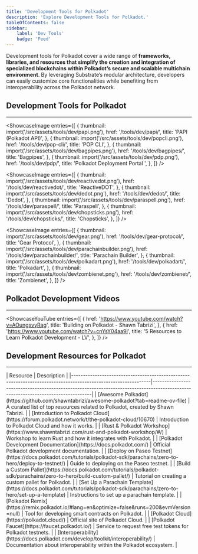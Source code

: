```yaml
---
title: 'Development Tools for Polkadot'
description: 'Explore Development Tools for Polkadot.'
tableOfContents: false
sidebar: 
    label: 'Dev Tools'
    badge: 'Feed'
---
```



Development tools for Polkadot cover a wide range of **frameworks, libraries, and resources that simplify the creation and integration of specialized blockchains within Polkadot’s secure and scalable multichain environment**. By leveraging Substrate’s modular architecture, developers can easily customize core functionalities while benefiting from interoperability across the Polkadot network.

## Development Tools for Polkadot
----------------
<ShowcaseImage
  entries={[
    {
      thumbnail: import('/src/assets/tools/dev/papi.png'),
      href: '/tools/dev/papi/',
      title: 'PAPI (Polkadot API)',
    },
    {
      thumbnail: import('/src/assets/tools/dev/popcli.png'),
      href: '/tools/dev/pop-cli/',
      title: 'POP CLI',
    },
    {
      thumbnail: import('/src/assets/tools/dev/bagpipes.png'),
      href: '/tools/dev/bagpipes/',
      title: 'Bagpipes',
    },
    {
      thumbnail: import('/src/assets/tools/dev/pdp.png'),
      href: '/tools/dev/pdp/',
      title: 'Polkadot Deployment Portal ',
    },
  ]}
/>

<ShowcaseImage
  entries={[
    {
      thumbnail: import('/src/assets/tools/dev/reactivedot.png'),
      href: '/tools/dev/reactivedot/',
      title: 'ReactiveDOT',
    },
    {
      thumbnail: import('/src/assets/tools/dev/dedot.png'),
      href: '/tools/dev/dedot/',
      title: 'Dedot',
    },
    {
      thumbnail: import('/src/assets/tools/dev/paraspell.png'),
      href: '/tools/dev/paraspell/',
      title: 'Paraspell',
    },
        {
      thumbnail: import('/src/assets/tools/dev/chopsticks.png'),
      href: '/tools/dev/chopsticks/',
      title: 'Chopsticks',
    },
  ]}
/>

<ShowcaseImage
  entries={[
        {
      thumbnail: import('/src/assets/tools/dev/gear.png'),
      href: '/tools/dev/gear-protocol/',
      title: 'Gear Protocol',
    },
    {
      thumbnail: import('/src/assets/tools/dev/parachainbuilder.png'),
      href: '/tools/dev/parachainbuilder/',
      title: 'Parachain Builder',
    },
    {
      thumbnail: import('/src/assets/tools/dev/polkadart.png'),
      href: '/tools/dev/polkadart/',
      title: 'Polkadart',
    },
    {
      thumbnail: import('/src/assets/tools/dev/zombienet.png'),
      href: '/tools/dev/zombienet/',
      title: 'Zombienet',
    },
  ]}
/>

## Polkadot Development Videos
----------------
<ShowcaseYouTube
  entries={[
    {
      href: 'https://www.youtube.com/watch?v=AOungsvyRag',
      title: 'Building on Polkadot - Shawn Tabrizi',
    },
    {
      href: 'https://www.youtube.com/watch?v=cnYsY04aa9I',
      title: '5 Resources to Learn Polkadot Development - LV',
    },
  ]}
/>

## Development Resources for Polkadot
----------------
<Card title="Development Resources" icon="information">
| Resource                                                                                                       | Description                                                                                                                      |
|---------------------------------------------------------------------------------------------------------------|----------------------------------------------------------------------------------------------------------------------------------|
| [Awesome Polkadot](https://github.com/shawntabrizi/awesome-polkadot?tab=readme-ov-file)                      | A curated list of top resources related to Polkadot, created by Shawn Tabrizi.                                                   |
| [Introduction to Polkadot Cloud](https://forum.polkadot.network/t/the-polkadot-cloud/10670)                   | Introduction to Polkadot Cloud and how it works.                                                                                 |
| [Rust & Polkadot Workshop](https://www.shawntabrizi.com/rust-and-polkadot-workshop/#/)                       | Workshop to learn Rust and how it integrates with Polkadot.                                                                      |
| [Polkadot Development Documentation](https://docs.polkadot.com/)                                             | Official Polkadot development documentation.                                                                                     |
| [Deploy on Paseo Testnet](https://docs.polkadot.com/tutorials/polkadot-sdk/parachains/zero-to-hero/deploy-to-testnet/) | Guide to deploying on the Paseo testnet.                                                                                        |
| [Build a Custom Pallet](https://docs.polkadot.com/tutorials/polkadot-sdk/parachains/zero-to-hero/build-custom-pallet/) | Tutorial on creating a custom pallet for Polkadot.                                                                               |
| [Set Up a Parachain Template](https://docs.polkadot.com/tutorials/polkadot-sdk/parachains/zero-to-hero/set-up-a-template) | Instructions to set up a parachain template.                                                                                   |
| [Polkadot Remix](https://remix.polkadot.io/#lang=en&optimize=false&runs=200&evmVersion=null)                   | Tool for developing smart contracts on Polkadot.                                                                                 |
| [Polkadot Cloud](https://polkadot.cloud/)                                                                     | Official site of Polkadot Cloud.                                                                                                 |
| [Polkadot Faucet](https://faucet.polkadot.io/)                                                                | Service to request free test tokens for Polkadot testnets.                                                                       |
| [Interoperability](https://docs.polkadot.com/develop/toolkit/interoperability/)                               | Documentation about interoperability within the Polkadot ecosystem.                                                              |
</Card>
